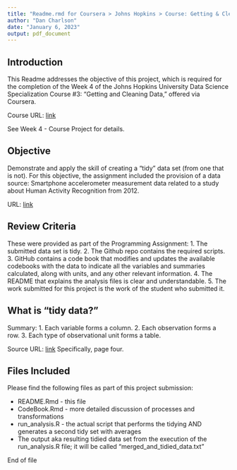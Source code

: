 ```yaml
---
title: "Readme.rmd for Coursera > Johns Hopkins > Course: Getting & Cleaning Data > Week 4 Programming Assignment"
author: "Dan Charlson"
date: "January 6, 2023"
output: pdf_document
---
```


## Introduction

This Readme addresses the objective of this project, which is required for the completion of the Week 4 of the Johns Hopkins University Data Science Specialization Course #3: "Getting and Cleaning Data," offered via Coursera.

Course URL: [link](https://www.coursera.org/learn/data-cleaning/home/welcome)

See Week 4 - Course Project for details.

## Objective

Demonstrate and apply the skill of creating a "tidy" data set (from one that is not). For this objective, the assignment included the provision of a data source: Smartphone accelerometer measurement data related to a study about Human Activity Recognition from 2012.

URL: [link](http://archive.ics.uci.edu/ml/datasets/Human+Activity+Recognition+Using+Smartphones)

## Review Criteria

These were provided as part of the Programming Assignment:
1. The submitted data set is tidy. 
2. The Github repo contains the required scripts.
3. GitHub contains a code book that modifies and updates the available codebooks with the data to indicate all the variables and summaries calculated, along with units, and any other relevant information.
4. The README that explains the analysis files is clear and understandable.
5. The work submitted for this project is the work of the student who submitted it.

## What is "tidy data?"

Summary:
1. Each variable forms a column.
2. Each observation forms a row.
3. Each type of observational unit forms a table.

Source URL: [link](http://vita.had.co.nz/papers/tidy-data.pdf)
Specifically, page four.

## Files Included

Please find the following files as part of this project submission:

* README.Rmd - this file
* CodeBook.Rmd - more detailed discussion of processes and transformations
* run_analysis.R - the actual script that performs the tidying AND generates a second tidy set with averages
* The output aka resulting tidied data set from the execution of the run_analysis.R file; it will be called "merged_and_tidied_data.txt"

End of file
